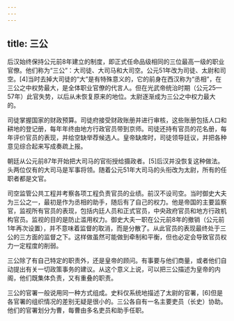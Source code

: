 ```yaml
---
---
---
```

title: 三公
---



后汉始终保持公元前8年建立的制度，即正式任命品级相同的三位最高一级的职业官僚。他们称为“三公”：大司徒、大司马和大司空。公元51年改为司徒、太尉和司空。[4]当时去掉大司徒的“大”是有特殊意义的，它的前身在西汉称为“丞相”，在三公之中权势最大，是全体职业官僚的代言人。但在光武帝统治时期（公元25—57年）此官失势，以后从未恢复原来的地位。太尉逐渐成为三公之中权力最大的。

司徒掌握国家的财政预算。司徒府接受财政账册并进行审核，这些账册包括人口和耕地的登记册，每年年终由地方行政官员带到京师。司徒还持有官员的花名册，每年评价官员的表现，并给空缺举荐候选人。皇帝缺席时，司徒领导廷议，并把各种意见综合起来写成奏疏上报。

朝廷从公元前87年开始把大司马的官衔授给摄政者。[5]后汉并没恢复这种做法。头两位仅有的大司马是军事将领。随着公元51年大司马的头衔改为太尉，所有的任职者都是文官。

司空监管公共工程并考察各项工程负责官员的业绩。前汉不设司空。当时御史大夫为三公之一，最初是作为丞相的助手，随后有了自己的权力。他是帝国的主要监察官，监视所有官员的表现，包括内廷人员和正式官员，中央政府官员和地方行政机构官员。监视的目的是防止滥用权力。御史大夫一职在公元前8年的撤销（公元前1年再次设置），并不意味着监督的取消，而是分散了。从此官员的表现最终处于三公的三方面的监督之下。这样做虽然可能做到牵制和平衡，但也必定会导致官员权力一定程度的削弱。

三公除了有自己特定的职责外，还是皇帝的顾问。有事要与他们商量，或者他们自动提出有关一切政策事务的建议。从这个意义上说，可以把三公描述为皇帝的内阁，他们既集体负责，又有重叠的职责。

三公的官署一般说用同一种方式组成。史料仅系统地描述了太尉的官署，[6]但是各官署的组织情况的差别无疑是很小的。三公各自有一名主要吏员（长史）协助。他们的官署划分为曹，每曹由多名吏员和助手任职。